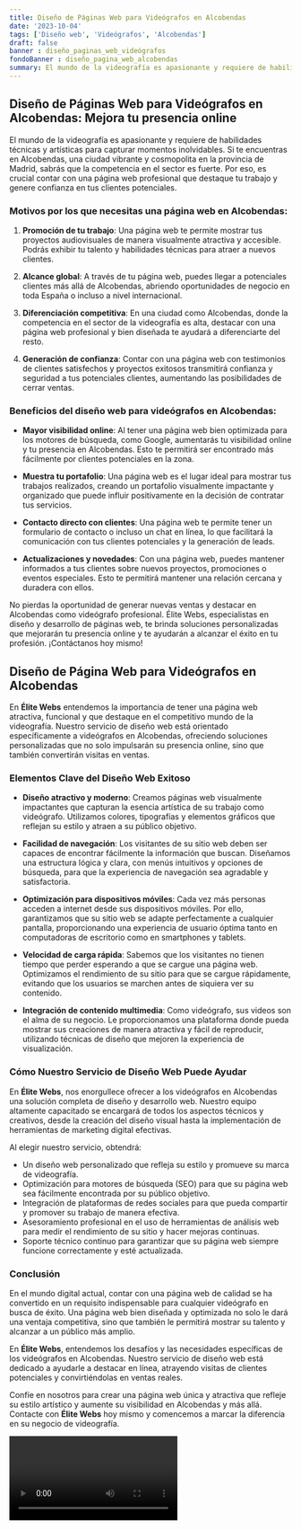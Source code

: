 ```yaml
---
title: Diseño de Páginas Web para Videógrafos en Alcobendas
date: '2023-10-04'
tags: ['Diseño web', 'Videógrafos', 'Alcobendas']
draft: false
banner : diseño_paginas_web_videógrafos
fondoBanner : diseño_pagina_web_alcobendas
summary: El mundo de la videografía es apasionante y requiere de habilidades técnicas y artísticas para capturar momentos inolvidables. Si te encuentras en Alcobendas, una ciudad vibrante y cosmopolita en la provincia de Madrid, sabrás que la competencia en el sector es fuerte. Por eso, es crucial contar con una página web profesional que destaque tu trabajo y genere confianza en tus clientes potenciales.
---
```


## Diseño de Páginas Web para Videógrafos en Alcobendas: Mejora tu presencia online

El mundo de la videografía es apasionante y requiere de habilidades técnicas y artísticas para capturar momentos inolvidables. Si te encuentras en Alcobendas, una ciudad vibrante y cosmopolita en la provincia de Madrid, sabrás que la competencia en el sector es fuerte. Por eso, es crucial contar con una página web profesional que destaque tu trabajo y genere confianza en tus clientes potenciales.

### Motivos por los que necesitas una página web en Alcobendas:

1. **Promoción de tu trabajo**: Una página web te permite mostrar tus proyectos audiovisuales de manera visualmente atractiva y accesible. Podrás exhibir tu talento y habilidades técnicas para atraer a nuevos clientes.

2. **Alcance global**: A través de tu página web, puedes llegar a potenciales clientes más allá de Alcobendas, abriendo oportunidades de negocio en toda España o incluso a nivel internacional.

3. **Diferenciación competitiva**: En una ciudad como Alcobendas, donde la competencia en el sector de la videografía es alta, destacar con una página web profesional y bien diseñada te ayudará a diferenciarte del resto.

4. **Generación de confianza**: Contar con una página web con testimonios de clientes satisfechos y proyectos exitosos transmitirá confianza y seguridad a tus potenciales clientes, aumentando las posibilidades de cerrar ventas.

### Beneficios del diseño web para videógrafos en Alcobendas:

- **Mayor visibilidad online**: Al tener una página web bien optimizada para los motores de búsqueda, como Google, aumentarás tu visibilidad online y tu presencia en Alcobendas. Esto te permitirá ser encontrado más fácilmente por clientes potenciales en la zona.

- **Muestra tu portafolio**: Una página web es el lugar ideal para mostrar tus trabajos realizados, creando un portafolio visualmente impactante y organizado que puede influir positivamente en la decisión de contratar tus servicios.

- **Contacto directo con clientes**: Una página web te permite tener un formulario de contacto o incluso un chat en línea, lo que facilitará la comunicación con tus clientes potenciales y la generación de leads.

- **Actualizaciones y novedades**: Con una página web, puedes mantener informados a tus clientes sobre nuevos proyectos, promociones o eventos especiales. Esto te permitirá mantener una relación cercana y duradera con ellos.

No pierdas la oportunidad de generar nuevas ventas y destacar en Alcobendas como videógrafo profesional. Élite Webs, especialistas en diseño y desarrollo de páginas web, te brinda soluciones personalizadas que mejorarán tu presencia online y te ayudarán a alcanzar el éxito en tu profesión. ¡Contáctanos hoy mismo!

<GifSeo />

<Cta />

## Diseño de Página Web para Videógrafos en Alcobendas

En **Élite Webs** entendemos la importancia de tener una página web atractiva, funcional y que destaque en el competitivo mundo de la videografía. Nuestro servicio de diseño web está orientado específicamente a videógrafos en Alcobendas, ofreciendo soluciones personalizadas que no solo impulsarán su presencia online, sino que también convertirán visitas en ventas.

### Elementos Clave del Diseño Web Exitoso

- **Diseño atractivo y moderno**: Creamos páginas web visualmente impactantes que capturan la esencia artística de su trabajo como videógrafo. Utilizamos colores, tipografías y elementos gráficos que reflejan su estilo y atraen a su público objetivo.

- **Facilidad de navegación**: Los visitantes de su sitio web deben ser capaces de encontrar fácilmente la información que buscan. Diseñamos una estructura lógica y clara, con menús intuitivos y opciones de búsqueda, para que la experiencia de navegación sea agradable y satisfactoria.

- **Optimización para dispositivos móviles**: Cada vez más personas acceden a internet desde sus dispositivos móviles. Por ello, garantizamos que su sitio web se adapte perfectamente a cualquier pantalla, proporcionando una experiencia de usuario óptima tanto en computadoras de escritorio como en smartphones y tablets.

- **Velocidad de carga rápida**: Sabemos que los visitantes no tienen tiempo que perder esperando a que se cargue una página web. Optimizamos el rendimiento de su sitio para que se cargue rápidamente, evitando que los usuarios se marchen antes de siquiera ver su contenido.

- **Integración de contenido multimedia**: Como videógrafo, sus videos son el alma de su negocio. Le proporcionamos una plataforma donde pueda mostrar sus creaciones de manera atractiva y fácil de reproducir, utilizando técnicas de diseño que mejoren la experiencia de visualización.

### Cómo Nuestro Servicio de Diseño Web Puede Ayudar

En **Élite Webs**, nos enorgullece ofrecer a los videógrafos en Alcobendas una solución completa de diseño y desarrollo web. Nuestro equipo altamente capacitado se encargará de todos los aspectos técnicos y creativos, desde la creación del diseño visual hasta la implementación de herramientas de marketing digital efectivas.

Al elegir nuestro servicio, obtendrá:

- Un diseño web personalizado que refleja su estilo y promueve su marca de videografía.
- Optimización para motores de búsqueda (SEO) para que su página web sea fácilmente encontrada por su público objetivo.
- Integración de plataformas de redes sociales para que pueda compartir y promover su trabajo de manera efectiva.
- Asesoramiento profesional en el uso de herramientas de análisis web para medir el rendimiento de su sitio y hacer mejoras continuas.
- Soporte técnico continuo para garantizar que su página web siempre funcione correctamente y esté actualizada.

### Conclusión

En el mundo digital actual, contar con una página web de calidad se ha convertido en un requisito indispensable para cualquier videógrafo en busca de éxito. Una página web bien diseñada y optimizada no solo le dará una ventaja competitiva, sino que también le permitirá mostrar su talento y alcanzar a un público más amplio.

En **Élite Webs**, entendemos los desafíos y las necesidades específicas de los videógrafos en Alcobendas. Nuestro servicio de diseño web está dedicado a ayudarle a destacar en línea, atrayendo visitas de clientes potenciales y convirtiéndolas en ventas reales.

Confíe en nosotros para crear una página web única y atractiva que refleje su estilo artístico y aumente su visibilidad en Alcobendas y más allá. Contacte con **Élite Webs** hoy mismo y comencemos a marcar la diferencia en su negocio de videografía.

<Video />

<CtaBot job='Videógrafos' city='Alcobendas'/>

<Gmaps query='Alcobendas+españa+maps' />